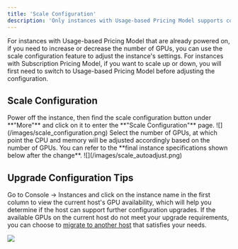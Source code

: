 ```yaml
---
title: 'Scale Configuration'
description: 'Only instances with Usage-based Pricing Model supports configuration adjustments.'
---
```


<Note>
For instances with Usage-based Pricing Model that are already powered on, if you need to increase or decrease the number of GPUs, you can use the scale configuration feature to adjust the instance's settings. For instances with Subscription Pricing Model, if you want to scale up or down, you will first need to switch to Usage-based Pricing Model before adjusting the configuration.
</Note>

## Scale Configuration

<Steps>
  <Step title="First Step">
Power off the instance, then find the scale configuration button under **"More"** and click on it to enter the **"Scale Configuration"** page.
![](/images/scale_configuration.png)
  </Step>
  <Step title="Second Step">
Select the number of GPUs, at which point the CPU and memory will be adjusted accordingly based on the number of GPUs. You can refer to the **final instance specifications shown below after the change**.
![](/images/scale_autoadjust.png)
  </Step>
</Steps>

## Upgrade Configuration Tips

Go to Console -> Instances and click on the instance name in the first column to view the current host's GPU availability, which will help you determine if the host can support further configuration upgrades. If the available GPUs on the current host do not meet your upgrade requirements, you can choose to [migrate to another host]() that satisfies your needs.

![](/images/scale_view_gpus.png)